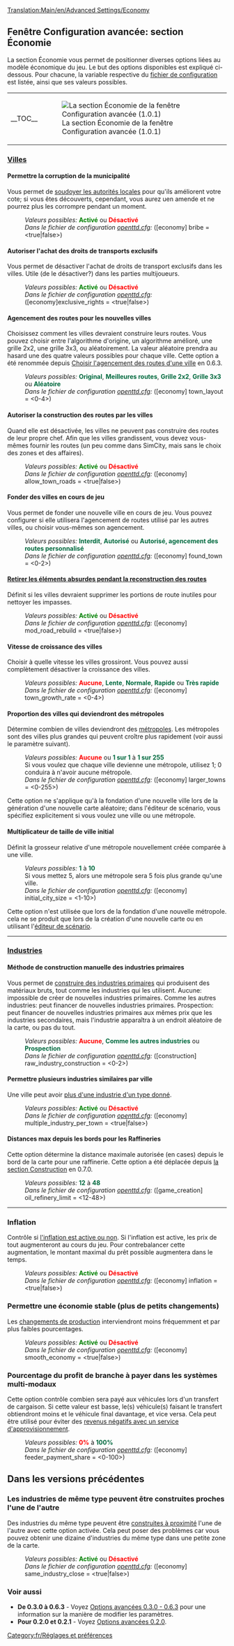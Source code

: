 [[Translation:Main/en/Advanced Settings/Economy]]{{fr/Options Avancées}}

==Fenêtre Configuration avancée: section Économie==
La section Économie vous permet de positionner diverses options liées au modèle économique du jeu. Le but des options disponibles est expliqué ci-dessous. Pour chacune, la variable respective du [[Main/fr/Openttd.cfg|fichier de configuration]] est listée, ainsi que ses valeurs possibles.
{{en/-right}}
{| align="center"
|- valign="top"
|__TOC__
|[[File:fr/Advset economy.png|frame|none|thumb|La section Économie de la fenêtre Configuration avancée (1.0.1)]]
|}

===<u>Villes</u>===
====Permettre la corruption de la municipalité====
{{fr/Disponibilité|Old|align="right"|texte=(depuis 0.3.0)}}
Vous permet de [[Main/fr/Soudoyer les autorités|soudoyer les autorités locales]] pour qu'ils améliorent votre cote; si vous êtes découverts, cependant, vous aurez uen amende et ne pourrez plus les corrompre pendant un moment.
:''Valeurs possibles:'' <span style="color:green">'''Activé'''</span> ou <span style="color:red">'''Désactivé'''</span>
:''Dans le fichier de configuration [[Main/fr/Openttd.cfg|openttd.cfg]]:'' ([economy] bribe = <true|false>)

====Autoriser l'achat des droits de transports exclusifs====
{{fr/Disponibilité|0.6|align="right"|texte=(depuis 0.6.0)}}
Vous permet de désactiver l'achat de droits de transport exclusifs dans les villes. Utile (de le désactiver?) dans les parties multijoueurs.
:''Valeurs possibles:'' <span style="color:green">'''Activé'''</span> ou <span style="color:red">'''Désactivé'''</span>
:''Dans le fichier de configuration [[Main/fr/Openttd.cfg|openttd.cfg]]:'' ([economy]exclusive_rights = <true|false>)

====Agencement des routes pour les nouvelles villes====
{{fr/Disponibilité|0.6|align="right"|texte=(depuis 0.6.0)}}
Choisissez comment les villes devraient construire leurs routes. Vous pouvez choisir entre l'algorithme d'origine, un algorithme amélioré, une grille 2x2, une grille 3x3, ou aléatoirement. La valeur aléatoire prendra au hasard une des quatre valeurs possibles pour chaque ville. Cette option a été renommée depuis [[Main/en/Configuring patches/Economy#Choisir l'agencement des routes d'une ville|Choisir l'agencement des routes d'une ville]] en 0.6.3.
:''Valeurs possibles:'' <span style="color:#00693E">'''Original'''</span>, <span style="color:#00693E">'''Meilleures routes'''</span>, <span style="color:#00693E">'''Grille 2x2'''</span>, <span style="color:#00693E">'''Grille 3x3'''</span> ou <span style="color:#00693E">'''Aléatoire'''</span>
:''Dans le fichier de configuration [[Main/fr/Openttd.cfg|openttd.cfg]]:'' ([economy] town_layout = <0-4>)

====Autoriser la construction des routes par les villes====
{{fr/Disponibilité|0.7|align="right"|texte=(depuis 0.7.0)}}
Quand elle est désactivée, les villes ne peuvent pas construire des routes de leur propre chef. Afin que les villes grandissent, vous devez vous-mêmes fournir les routes (un peu comme dans SimCity, mais sans le choix des zones et des affaires).
:''Valeurs possibles:'' <span style="color:green">'''Activé'''</span> ou <span style="color:red">'''Désactivé'''</span>
:''Dans le fichier de configuration [[Main/fr/Openttd.cfg|openttd.cfg]]:'' ([economy] allow_town_roads = <true|false>)

====Fonder des villes en cours de jeu====
{{fr/Disponibilité|1.0|align="right"|texte=(depuis 1.0.0)}}
Vous permet de fonder une nouvelle ville en cours de jeu. Vous pouvez configurer si elle utilisera l'agencement de routes utilisé par les autres villes, ou choisir vous-mêmes son agencement.
:''Valeurs possibles:'' <span style="color:#00693E">'''Interdit'''</span>, <span style="color:#00693E">'''Autorisé'''</span> ou <span style="color:#00693E">'''Autorisé, agencement des routes personnalisé'''</span>
:''Dans le fichier de configuration [[Main/fr/Openttd.cfg|openttd.cfg]]:'' ([economy] found_town = <0-2>)

====[[Main/fr/Supprimer les portions de route absurdes lors de la reconstruction|Retirer les éléments absurdes pendant la reconstruction des routes]]====
{{fr/Disponibilité|0.6|align="right"|texte=(depuis 0.6.0)}}
Définit si les villes devraient supprimer les portions de route inutiles pour nettoyer les impasses.
:''Valeurs possibles:'' <span style="color:green">'''Activé'''</span> ou <span style="color:red">'''Désactivé'''</span>
:''Dans le fichier de configuration [[Main/fr/Openttd.cfg|openttd.cfg]]:'' ([economy] mod_road_rebuild = <true|false>)

====Vitesse de croissance des villes====
{{fr/Disponibilité|0.6|align="right"|texte=(depuis 0.6.0)}}
Choisir à quelle vitesse les villes grossiront. Vous pouvez aussi complètement désactiver la croissance des villes.
:''Valeurs possibles:'' <span style="color:red">'''Aucune'''</span>, <span style="color:#00693E">'''Lente'''</span>, <span style="color:#00693E">'''Normale'''</span>, <span style="color:#00693E">'''Rapide'''</span> ou <span style="color:#00693E">'''Très rapide'''</span>
:''Dans le fichier de configuration [[Main/fr/Openttd.cfg|openttd.cfg]]:'' ([economy] town_growth_rate = <0-4>)

====Proportion des villes qui deviendront des métropoles====
{{fr/Disponibilité|0.6|align="right"|texte=(depuis 0.6.0)}}
Détermine combien de villes deviendront des [[Main/en/Ville/Fr#Métropoles|métropoles]]. Les métropoles sont des villes plus grandes qui peuvent croître plus rapidement (voir aussi le paramètre suivant).
:''Valeurs possibles:'' <span style="color:red">'''Aucune'''</span> ou <span style="color:#00693E">'''1 sur 1'''</span> à <span style="color:#00693E">'''1 sur 255'''</span>
:Si vous voulez que chaque ville devienne une métropole, utilisez 1; 0 conduira à n'avoir aucune métropole.
:''Dans le fichier de configuration [[Main/fr/Openttd.cfg|openttd.cfg]]:'' ([economy] larger_towns = <0-255>)
Cette option ne s'applique qu'à la fondation d'une nouvelle ville lors de la génération d'une nouvelle carte aléatoire; dans l'éditeur de scénario, vous spécifiez explicitement si vous voulez une ville ou une métropole.

====Multiplicateur de taille de ville initial====
{{fr/Disponibilité|0.6|align="right"|texte=(depuis 0.6.0)}}
Définit la grosseur relative d'une métropole nouvellement créée comparée à une ville.
:''Valeurs possibles:'' <span style="color:#00693E">'''1'''</span> à <span style="color:#00693E">'''10'''</span>
:Si vous mettez 5, alors une métropole sera 5 fois plus grande qu'une ville.
:''Dans le fichier de configuration [[Main/fr/Openttd.cfg|openttd.cfg]]:'' ([economy] initial_city_size = <1-10>)
Cette option n'est utilisée que lors de la fondation d'une nouvelle métropole. cela ne se produit que lors de la création d'une nouvelle carte ou en utilisant l'[[Main/fr/Éditeur Scenario|éditeur de scénario]].
----
===<u>Industries</u>===
====Méthode de construction manuelle des industries primaires====
{{fr/Disponibilité|0.6|align="right"|texte=(depuis 0.6.0)}}
Vous permet de [[Main/fr/Construction d'industrie primaire|construire des industries primaires]] qui produisent des matériaux bruts, tout comme les industries qui les utilisent. Aucune: impossible de créer de nouvelles industries primaires. Comme les autres industries: peut financer de nouvelles industries primaires. Prospection: peut financer de nouvelles industries primaires aux mêmes prix que les industries secondaires, mais l'industrie apparaîtra à un endroit aléatoire de la carte, ou pas du tout.
:''Valeurs possibles:'' <span style="color:red">'''Aucune'''</span>, <span style="color:#00693E">'''Comme les autres industries'''</span> ou <span style="color:#00693E">'''Prospection'''</span>
:''Dans le fichier de configuration [[Main/fr/Openttd.cfg|openttd.cfg]]:'' ([construction] raw_industry_construction = <0-2>)

====Permettre plusieurs industries similaires par ville====
{{fr/Disponibilité|Old|align="right"|texte=(depuis 0.2.0)}}
Une ville peut avoir [[Main/fr/Industries multiples par ville|plus d'une industrie d'un type donné]].
:''Valeurs possibles:'' <span style="color:green">'''Activé'''</span> ou <span style="color:red">'''Désactivé'''</span>
:''Dans le fichier de configuration [[Main/fr/Openttd.cfg|openttd.cfg]]:'' ([economy] multiple_industry_per_town = <true|false>)

====Distances max depuis les bords pour les Raffineries====
{{fr/Disponibilité|0.5|align="right"|texte=(depuis 0.5.0)}}
Cette option détermine la distance maximale autorisée (en cases) depuis le bord de la carte pour une raffinerie.
Cette option a été déplacée depuis [[Main/en/Options avancées 0.3.0 - 0.6.3/Construction/Fr#Distance max depuis les bords pour les Raffineries|la section Construction]] en 0.7.0.
:''Valeurs possibles:'' <span style="color:#00693E">'''12'''</span> à <span style="color:#00693E">'''48'''</span>
:''Dans le fichier de configuration [[Main/fr/Openttd.cfg|openttd.cfg]]:'' ([game_creation] oil_refinery_limit = <12-48>)
{{en/-}}
----
===Inflation===
{{fr/Disponibilité|Old|align="right"|texte=(depuis 0.3.4)}}
Contrôle si [[Main/fr/Désactiver l'inflation|l'inflation est active ou non]]. Si l'inflation est active, les prix de tout augmenteront au cours du jeu. Pour contrebalancer cette augmentation, le montant maximal du prêt possible augmentera dans le temps.
:''Valeurs possibles:'' <span style="color:green">'''Activé'''</span> ou <span style="color:red">'''Désactivé'''</span>
:''Dans le fichier de configuration [[Main/fr/Openttd.cfg|openttd.cfg]]:'' ([economy] inflation = <true|false>)

===Permettre une économie stable (plus de petits changements)===
{{fr/Disponibilité|Old|align="right"|texte=(depuis 0.3.3)}}
Les [[Main/fr/Économie lisse|changements de production]] interviendront moins fréquemment et par plus faibles pourcentages.
:''Valeurs possibles:'' <span style="color:green">'''Activé'''</span> ou <span style="color:red">'''Désactivé'''</span>
:''Dans le fichier de configuration [[Main/fr/Openttd.cfg|openttd.cfg]]:'' ([economy] smooth_economy = <true|false>)

===Pourcentage du profit de branche à payer dans les systèmes multi-modaux===
{{fr/Disponibilité|1.0|align="right"|texte=(depuis 1.0.0)}}
Cette option contrôle combien sera payé aux véhicules lors d'un transfert de cargaison. Si cette valeur est basse, le(s) véhicule(s) faisant le transfert obtiendront moins et le véhicule final davantage, et vice versa. Cela peut être utilisé pour éviter des [[Main/fr/Revenu négatif avec service d'approvisionnement|revenus négatifs avec un service d'approvisionnement]].
:''Valeurs possibles:'' <span style="color:red">'''0%'''</span> à <span style="color:#00693E">'''100%'''</span>
:''Dans le fichier de configuration [[Main/fr/Openttd.cfg|openttd.cfg]]:'' ([economy] feeder_payment_share = <0-100>)

==Dans les versions précédentes==
===Les industries de même type peuvent être construites proches l'une de l'autre===
{{fr/Disponibilité|-1.0|align="right"|texte=(de 0.2.0 à 1.0.0)}}
Des industries du même type peuvent être [[Main/fr/Industries semblables proches|construites à proximité]] l'une de l'autre avec cette option activée. Cela peut poser des problèmes  car vous pouvez obtenir une dizaine d'industries du même type dans une petite zone de la carte.
:''Valeurs possibles:'' <span style="color:green">'''Activé'''</span> ou <span style="color:red">'''Désactivé'''</span>
:''Dans le fichier de configuration [[Main/fr/Openttd.cfg|openttd.cfg]]:'' ([economy] same_industry_close = <true|false>)
{{en/-}}
===Voir aussi===
*'''De 0.3.0 à 0.6.3''' - Voyez [[Main/fr/Options avancées 0.3.0 - 0.6.3|Options avancées 0.3.0 - 0.6.3]] pour une information sur la manière de modifier les paramètres.
*'''Pour 0.2.0 et 0.2.1''' - Voyez [[Main/fr/Options avancées 0.2.0|Options avancées 0.2.0]].

[[Category:fr/Réglages et préférences]]